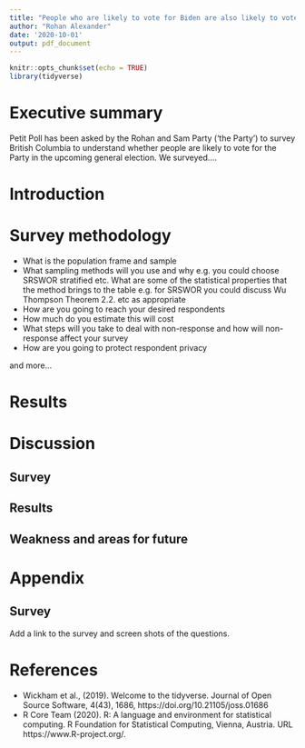 ```yaml
---
title: "People who are likely to vote for Biden are also likely to vote."
author: "Rohan Alexander"
date: '2020-10-01'
output: pdf_document
---
```


```r
knitr::opts_chunk$set(echo = TRUE)
library(tidyverse)
```

# Executive summary

Petit Poll has been asked by the Rohan and Sam Party ('the Party') to survey British Columbia to understand whether people are likely to vote for the Party in the upcoming general election. We surveyed....

# Introduction


# Survey methodology 

- What is the population frame and sample
- What sampling methods will you use and why e.g. you could choose SRSWOR stratified etc. What are some of the statistical properties that the method brings to the table e.g. for SRSWOR you could discuss Wu Thompson Theorem 2.2. etc as appropriate
- How are you going to reach your desired respondents
- How much do you estimate this will cost
- What steps will you take to deal with non-response and how will non-response affect your survey
- How are you going to protect respondent privacy


and more...


# Results

# Discussion 

## Survey

## Results

## Weakness and areas for future


# Appendix

## Survey

Add a link to the survey and screen shots of the questions.


# References

- Wickham et al., (2019). Welcome to the tidyverse. Journal of Open
  Source Software, 4(43), 1686, https://doi.org/10.21105/joss.01686
- R Core Team (2020). R: A language and environment for statistical
  computing. R Foundation for Statistical Computing, Vienna, Austria.
  URL https://www.R-project.org/.

